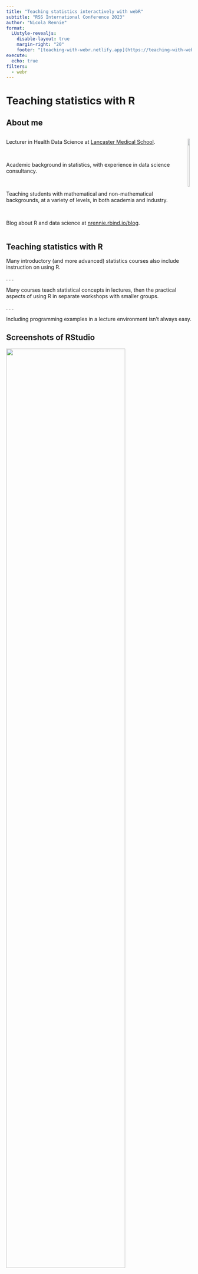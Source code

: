 ```yaml
---
title: "Teaching statistics interactively with webR"
subtitle: "RSS International Conference 2023"
author: "Nicola Rennie"
format:
  LUstyle-revealjs:
    disable-layout: true
    margin-right: "20"
    footer: "[teaching-with-webr.netlify.app](https://teaching-with-webr.netlify.app/)"
execute: 
  echo: true
filters:
  - webr
---
```


# Teaching statistics with R  {background-color="#D9DBDB"}

## About me

::: columns
::: {.column .right}

Lecturer in Health Data Science at [Lancaster Medical School](https://chicas.lancaster-university.uk/).

<br>

Academic background in statistics, with experience in data science consultancy.

<br>

Teaching students with mathematical and non-mathematical backgrounds, at a variety of levels, in both academia and industry. 

<br>

Blog about R and data science at [nrennie.rbind.io/blog](https://nrennie.rbind.io/blog/).

:::

::: {.column}

![](images/CHICASlogo.png){fig-align="center" fig-alt="CHICAS logo" width=70%}

:::
:::

## Teaching statistics with R

Many introductory (and more advanced) statistics courses also include instruction on using R.

. . . 

Many courses teach statistical concepts in lectures, then the practical aspects of using R in separate workshops with smaller groups.

. . . 

Including programming examples in a lecture environment isn't always easy.

## Screenshots of RStudio

![](images/rstudio.png){fig-align="center" fig-alt="Screenshot of RStudio showing code and map" width=80%}

## Screenshots of code

![](images/rstudio-zoom.png){fig-align="center" fig-alt="Screenshot of RStudio showing code" width=80%}

## Code blocks with R Markdown (or Quarto!)

```r
#| eval: false
#| echo: true
# read in data
census <- readxl::read_xlsx("Data/Census2021-health-la.xlsx", skip = 4)

# get local authority map shapefiles
la_map <- sf::st_read("Data/Local_Authority_Districts_December_2021/LAD_DEC_2021_GB_BGC.shp") 

# calculate percentage that have bad/very bad
bad_health <- census |> 
  mutate(Percentage = `Bad health \r\n(age-standardised \r\nproportions)` + 
           `Very bad health \r\n(age-standardised \r\nproportions)`) |> 
  select(`Area code`, Percentage) 

# highest / lowest percentage
slice_max(bad_health, Percentage, n = 1)
slice_min(bad_health, Percentage, n = 1)
round(mean(bad_health$Percentage), 1)
```

## Live coding!

. . . 

::: columns
::: {.column}

**Pros**

* shows the process of writing code

* teaches students how to debug code

* demonstrates good programming practices

:::

::: {.column}

**Cons**

* Switching between windows 

* More pressure as a demonstrator 

* Hard for students to run the code themselves

:::

:::

# webR {background-color="#D9DBDB"}

## What is webR?

[webR](https://docs.r-wasm.org/webr/latest/) is a version of R that runs in a web browser.

. . .

* You don’t need to install R.

* You don’t need to setup a server.

* It just works (even on your phone).

## What can you do with webR?

Lots of things!

. . . 

::: columns
::: {.column}

* Download R package datasets to .csv, .xlsx, ... on-the-fly: [tidyverse.r-universe.dev/ggplot2](https://tidyverse.r-universe.dev/ggplot2)

* Shiny apps without a server: [github.com/georgestagg/shiny-standalone-webr-demo](https://github.com/georgestagg/shiny-standalone-webr-demo)

* Create interactive, engaging teaching materials (that work even in lecture environments).

:::

::: {.column}
![](images/shiny.png){fig-align="center" fig-alt="Screenshot of RStudio showing code" width=80%}
:::
:::

## Try it!

[teaching-with-webr.netlify.app](https://teaching-with-webr.netlify.app/)

```webr-r
# set a random seed and generate data
set.seed(123)
x <- rnorm(100)

# calculate mean
mean(x)
```

## Adding webR to teaching materials

::: columns
::: {.column}

* Quarto
  * Combine code with text
  * Multiple output formats
  * *Next generation R Markdown*
* HTML slides
* Supports LaTeX 

:::

::: {.column}

![](images/quarto.png){fig-align="center" fig-alt="Quarto logo" width=60%}

:::
:::

## Adding webR to teaching materials

Install the [webR Quarto extension](https://github.com/coatless/quarto-webr):

```md
quarto add coatless/quarto-webr
```

. . . 

Add the webR filter to slides:

```md
format: revealjs
filters:
  - webr
```

## Adding webR to teaching materials

Add a webR code block:

````md
```webr-r
# set a random seed and generate data
set.seed(123)
x <- rnorm(100)

# calculate mean
mean(x)
```
````

## Advantages of webR

* Write and run code without switching between slides and RStudio.

* Students can engage with code in lectures on their phones.

* No set up required for students (and easy to fix mistakes!)

* Use code blocks that are empty, have comments, or have pre-filled code.

## Limitations of webR

* Requires an internet connection.

* Not all packages available. See [rud.is/w/webr-pkgs/](https://rud.is/w/webr-pkgs/).

```r
#| eval: false
#| eco: true
webr::install("dplyr")
```

* Not a replacement for workshops. Teaching R/RStudio/package installation is still important.

## Resources

* Tidyverse blog from George Stagg: [www.tidyverse.org/blog/2023/03/webr-0-1-0/](https://www.tidyverse.org/blog/2023/03/webr-0-1-0/)

* New York R Talk from Bob Rudis: [rud.is/w/2023-nyr-webr](https://rud.is/w/2023-nyr-webr/#/things-before-we-begin)

* Source code for these slides: [github.com/nrennie/teaching-with-webR](https://github.com/nrennie/teaching-with-webR)

## Questions?

::: columns
::: {.column}

<br>

{{< fa brands twitter >}} [@nrennie35](https://twitter.com/nrennie35)

{{< fa brands linkedin >}} [nicola-rennie](https://www.linkedin.com/in/nicola-rennie/)

{{< fa brands github >}} [nrennie](https://github.com/nrennie)

{{< fa globe >}} [nrennie.rbind.io](https://nrennie.rbind.io/)

{{< fa briefcase >}} [chicas.lancaster-university.uk](https://chicas.lancaster-university.uk/)

:::
::: {.column}

![](images/qr_code.png){fig-align="center" fig-alt="QR code" width=90%}

:::
:::


